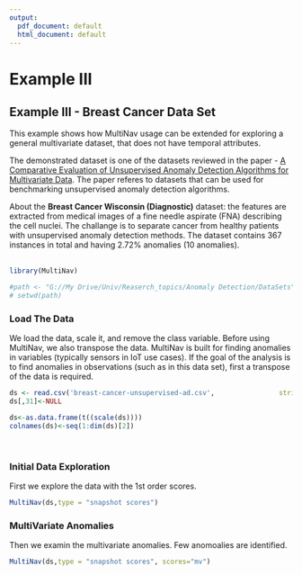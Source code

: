 ```yaml
---
output:
  pdf_document: default
  html_document: default
---
```

# Example III
## Example III - Breast Cancer Data Set

This example shows how MultiNav usage can be extended for exploring a general multivariate dataset, that does not have temporal attributes. 

The demonstrated dataset is one of the datasets reviewed in the paper - 
<a href="http://journals.plos.org/plosone/article?id=10.1371/journal.pone.0152173">A Comparative Evaluation of Unsupervised Anomaly Detection Algorithms for Multivariate Data</a>. The paper referes to datasets that can be used for benchmarking unsupervised anomaly detection algorithms.


About the **Breast Cancer Wisconsin (Diagnostic)** dataset: the features are extracted from medical images of a fine needle aspirate (FNA) describing the cell nuclei. The challange is to separate cancer from healthy patients with unsupervised anomaly detection methods. The dataset contains 367 instances in total and having 2.72% anomalies (10 anomalies).
<br/><br/>



```r
library(MultiNav)

```


```r

#path <- "G://My Drive/Univ/Reaserch_topics/Anomaly Detection/DataSets" 
# setwd(path)

``` 
### Load The Data
We load the data, scale it, and remove the class variable. 
Before using MultiNav, we also transpose the data. MultiNav is built for finding anomalies in variables (typically sensors in IoT use cases). If the goal of the analysis is to find anomalies in observations (such as in this data set), first a transpose of the data is required.


```r

ds <- read.csv('breast-cancer-unsupervised-ad.csv',                stringsAsFactors = FALSE, check.names = FALSE)
ds[,31]<-NULL

ds<-as.data.frame(t((scale(ds))))
colnames(ds)<-seq(1:dim(ds)[2])

``` 
</br>

### Initial Data Exploration
First we explore the data with the 1st order scores.
```r
  
MultiNav(ds,type = "snapshot scores")


``` 

### MultiVariate Anomalies

Then we examin the multivariate anomalies. Few anomoalies are identified. 
```r
MultiNav(ds,type = "snapshot scores", scores="mv")
``` 

</br></br>

